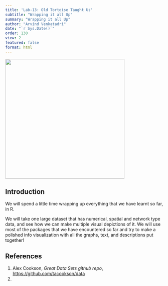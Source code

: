 ```yaml
---
title: 'Lab-13: Old Tortoise Taught Us'
subtitle: "Wrapping it all Up"
summary: "Wrapping it all Up"
author: "Arvind Venkatadri"
date: "`r Sys.Date()`"
order: 130
view: 2
featured: false
format: html
---
```


![](featured.jpg){fig-align="center" width="380"}

## Introduction

We will spend a little time wrapping up everything that we have learnt
so far, in R.

We will take one large dataset that has numerical, spatial and network
type data, and see how we can make multiple visual depictions of it. We
will use most of the packages that we have encountered so far and try to
make a polished info visualization with all the graphs, text, and
descriptions put together!

## References

1.  Alex Cookson, *Great Data Sets github repo*,
    <https://github.com/tacookson/data>
2.  
